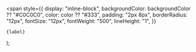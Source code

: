   <span
    style={{
      display: "inline-block",
      backgroundColor: backgroundColor ?? "#C0C0C0",
      color: color ?? "#333",
      padding: "2px 8px",
      borderRadius: "12px",
      fontSize: "12px",
      fontWeight: "500",
      lineHeight: "1",
    }}
  >
    {label}
  </span>
);
